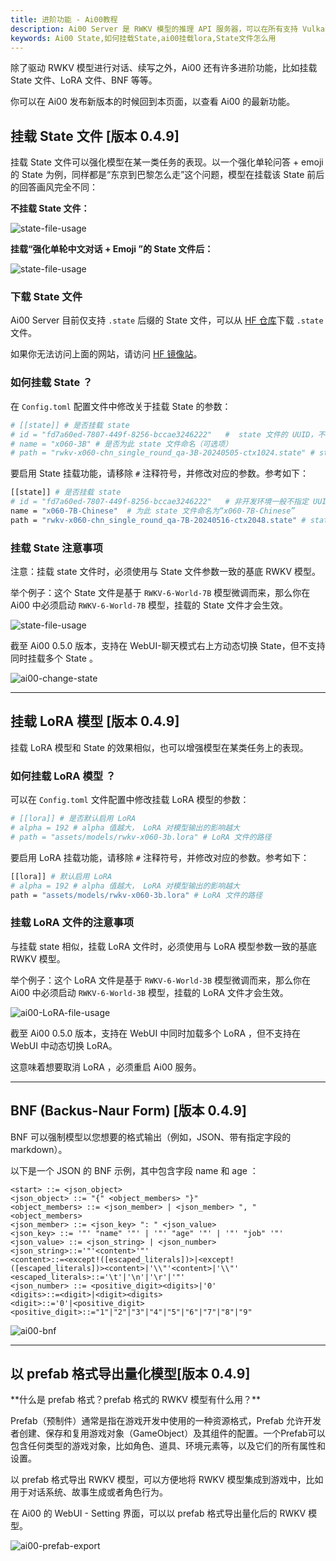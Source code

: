```yaml
---
title: 进阶功能 - Ai00教程
description: Ai00 Server 是 RWKV 模型的推理 API 服务器，可以在所有支持 Vulkan 的 GPU 上运行，支持大部分 NVIDIA、AMD、Intel 的显卡（包括集成显卡）。
keywords: Ai00 State,如何挂载State,ai00挂载lora,State文件怎么用
---
```



除了驱动 RWKV 模型进行对话、续写之外，Ai00 还有许多进阶功能，比如挂载 State 文件、LoRA 文件、BNF 等等。

你可以在 Ai00 发布新版本的时候回到本页面，以查看 Ai00 的最新功能。

## 挂载 State 文件 [版本 0.4.9]

挂载 State 文件可以强化模型在某一类任务的表现。以一个强化单轮问答 + emoji 的 State 为例，同样都是“东京到巴黎怎么走”这个问题，模型在挂载该 State 前后的回答画风完全不同：

**不挂载 State 文件：**

![state-file-usage](./imgs/ai00-answer-without-state.png)

**挂载“强化单轮中文对话 + Emoji ”的 State 文件后：**

![state-file-usage](./imgs/ai00-answer-with-state.png)

### 下载 State 文件

Ai00 Server 目前仅支持 `.state` 后缀的 State 文件，可以从 [HF 仓库](https://huggingface.co/cgisky/ai00_rwkv_x060/tree/main)下载 `.state` 文件。

如果你无法访问上面的网站，请访问 [HF 镜像站](https://hf-mirror.com/cgisky/ai00_rwkv_x060/tree/main)。

### 如何挂载 State ？

在 `Config.toml` 配置文件中修改关于挂载 State 的参数：

``` bash copy
# [[state]] # 是否挂载 state
# id = "fd7a60ed-7807-449f-8256-bccae3246222"   #  state 文件的 UUID，不指定则随机分配 
# name = "x060-3B" # 是否为此 state 文件命名（可选项）
# path = "rwkv-x060-chn_single_round_qa-3B-20240505-ctx1024.state" # state 文件的路径
```
要启用 State 挂载功能，请移除 `#` 注释符号，并修改对应的参数。参考如下：

``` bash copy
[[state]] # 是否挂载 state
# id = "fd7a60ed-7807-449f-8256-bccae3246222"   # 非开发环境一般不指定 UUID，可保留 `#` 注释符
name = "x060-7B-Chinese"  # 为此 state 文件命名为“x060-7B-Chinese”
path = "rwkv-x060-chn_single_round_qa-7B-20240516-ctx2048.state" # state 文件的名称，存放在 `model` 文件夹
```

### 挂载 State 注意事项

<Callout type="warning" emoji="⚠️">
注意：挂载 state 文件时，必须使用与 State 文件参数一致的基底 RWKV 模型。
</Callout>

举个例子：这个 State 文件是基于 `RWKV-6-World-7B` 模型微调而来，那么你在 Ai00 中必须启动 `RWKV-6-World-7B` 模型，挂载的 State 文件才会生效。

![state-file-usage](./imgs/ai00-state-file-usage.png)

<Callout type="info" emoji="ℹ️">
截至 Ai00 0.5.0 版本，支持在 WebUI-聊天模式右上方动态切换 State，但不支持同时挂载多个 State 。
</Callout>

![ai00-change-state](./imgs/ai00-change-state.png)

---
## 挂载 LoRA 模型 [版本 0.4.9]

挂载 LoRA 模型和 State 的效果相似，也可以增强模型在某类任务上的表现。

### 如何挂载 LoRA 模型 ？

可以在 `Config.toml` 文件配置中修改挂载 LoRA 模型的参数：
``` bash copy
# [[lora]] # 是否默认启用 LoRA 
# alpha = 192 # alpha 值越大， LoRA 对模型输出的影响越大
# path = "assets/models/rwkv-x060-3b.lora" # LoRA 文件的路径
```
要启用 LoRA 挂载功能，请移除 `#` 注释符号，并修改对应的参数。参考如下：

``` bash copy
[[lora]] # 默认启用 LoRA 
# alpha = 192 # alpha 值越大， LoRA 对模型输出的影响越大
path = "assets/models/rwkv-x060-3b.lora" # LoRA 文件的路径
```

### 挂载 LoRA 文件的注意事项

<Callout type="warning" emoji="⚠️">
与挂载 state 相似，挂载 LoRA 文件时，必须使用与 LoRA 模型参数一致的基底 RWKV 模型。
</Callout>

举个例子：这个 LoRA 文件是基于 `RWKV-6-World-3B` 模型微调而来，那么你在 Ai00 中必须启动 `RWKV-6-World-3B` 模型，挂载的 LoRA 文件才会生效。

![ai00-LoRA-file-usage](./imgs/ai00-LoRA-file-usage.png)

<Callout type="info" emoji="ℹ️">
截至 Ai00 0.5.0 版本，支持在 WebUI 中同时加载多个 LoRA ，但不支持在 WebUI 中动态切换 LoRA。

这意味着想要取消 LoRA ，必须重启 Ai00 服务。
</Callout>

---
## BNF (Backus-Naur Form) [版本 0.4.9]

BNF 可以强制模型以您想要的格式输出（例如，JSON、带有指定字段的 markdown）。

以下是一个 JSON 的 BNF 示例，其中包含字段 name 和 age ：

```
<start> ::= <json_object>
<json_object> ::= "{" <object_members> "}"
<object_members> ::= <json_member> | <json_member> ", " <object_members>
<json_member> ::= <json_key> ": " <json_value>
<json_key> ::= '"' "name" '"' | '"' "age" '"' | '"' "job" '"'
<json_value> ::= <json_string> | <json_number>
<json_string>::='"'<content>'"'
<content>::=<except!([escaped_literals])>|<except!([escaped_literals])><content>|'\\"'<content>|'\\"'
<escaped_literals>::='\t'|'\n'|'\r'|'"'
<json_number> ::= <positive_digit><digits>|'0'
<digits>::=<digit>|<digit><digits>
<digit>::='0'|<positive_digit>
<positive_digit>::="1"|"2"|"3"|"4"|"5"|"6"|"7"|"8"|"9"
```

![ai00-bnf](./imgs/ai00-bnf.png)

---
## 以 prefab 格式导出量化模型[版本 0.4.9]

<Callout type="info" emoji="ℹ️">
**什么是 prefab 格式？prefab 格式的 RWKV 模型有什么用？**

Prefab（预制件）通常是指在游戏开发中使用的一种资源格式，Prefab 允许开发者创建、保存和复用游戏对象（GameObject）及其组件的配置。一个Prefab可以包含任何类型的游戏对象，比如角色、道具、环境元素等，以及它们的所有属性和设置。

以 prefab 格式导出 RWKV 模型，可以方便地将 RWKV 模型集成到游戏中，比如用于对话系统、故事生成或者角色行为。
</Callout>

在 Ai00 的 WebUI - Setting 界面，可以以 prefab 格式导出量化后的 RWKV 模型。

![ai00-prefab-export](./imgs/ai00-prefab-export.png)


